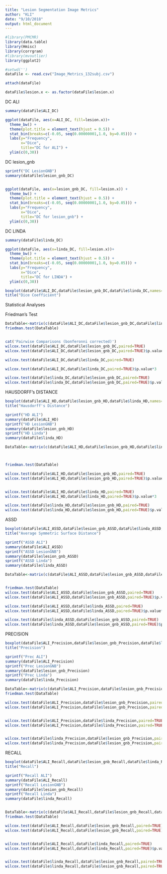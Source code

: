 ```yaml
---
title: "Lesion Segmentation Image Metrics"
author: "KLI"
date: "9/10/2018"
output: html_document
---
```


```r
#library(PMCMR)
library(data.table)
library(Hmisc)
library(corrgram)
#library(mvoutlier)
library(ggplot2)
```

```r
#setwd('')
dataFile <- read.csv("Image_Metrics_132subj.csv")

attach(dataFile)

dataFile$lesion.x <- as.factor(dataFile$lesion.x)
```
DC ALI
```r
summary(dataFile$ALI_DC)

ggplot(dataFile, aes(x=ALI_DC, fill=lesion.x))+
  theme_bw() +
  theme(plot.title = element_text(hjust = 0.5)) +
  stat_bin(breaks=c(-0.05, seq(0.00000001,1.0, by=0.05))) +
  labs(y="Frequency",
       x="Dice",
       title="DC for ALI") +
  ylim(c(0,30))
```
DC lesion_gnb
```r
sprintf("DC LesionGNB")
summary(dataFile$lesion_gnb_DC)


ggplot(dataFile, aes(x=lesion_gnb_DC, fill=lesion.x)) +
  theme_bw() +
  theme(plot.title = element_text(hjust = 0.5)) +
  stat_bin(breaks=c(-0.05, seq(0.00000001,1.0, by=0.05))) +
  labs(y="Frequency",
       x="Dice",
       title="DC for lesion_gnb") +
  ylim(c(0,30))

```
DC LINDA
```r
summary(dataFile$linda_DC)

ggplot(dataFile, aes(x=linda_DC, fill=lesion.x))+
  theme_bw() +
  theme(plot.title = element_text(hjust = 0.5)) +
  stat_bin(breaks=c(-0.05, seq(0.00000001,1.0, by=0.05))) +
  labs(y="Frequency",
       x="Dice",
       title="DC for LINDA") +
  ylim(c(0,30))

boxplot(dataFile$ALI_DC,dataFile$lesion_gnb_DC,dataFile$linda_DC,names=c("ALI","lesion_gnb","LINDA"), col="lightgray")
title("Dice Coefficient")
```
Statistical Analyses

Friedman's Test
```r

DataTable<-matrix(c(dataFile$ALI_DC,dataFile$lesion_gnb_DC,dataFile$linda_DC),ncol=3)
friedman.test(DataTable)


cat('Pairwise Comparisons (bonferonni corrected)')
wilcox.test(dataFile$ALI_DC,dataFile$lesion_gnb_DC,paired=TRUE)
wilcox.test(dataFile$ALI_DC,dataFile$lesion_gnb_DC,paired=TRUE)$p.value*3

wilcox.test(dataFile$ALI_DC,dataFile$linda_DC,paired=TRUE)

wilcox.test(dataFile$ALI_DC,dataFile$linda_DC,paired=TRUE)$p.value*3

wilcox.test(dataFile$linda_DC,dataFile$lesion_gnb_DC,paired=TRUE)
wilcox.test(dataFile$linda_DC,dataFile$lesion_gnb_DC,paired=TRUE)$p.value*3

```

HAUSDORFF's DISTANCE
```r

boxplot(dataFile$ALI_HD,dataFile$lesion_gnb_HD,dataFile$linda_HD,names=c("ALI","lesion_gnb","LINDA"), col="gray")
title("Hausdorff's Distance")

sprintf("HD ALI")
summary(dataFile$ALI_HD)
sprintf("HD LesionGNB")
summary(dataFile$lesion_gnb_HD)
sprintf("HD Linda")
summary(dataFile$linda_HD)

DataTable<-matrix(c(dataFile$ALI_HD,dataFile$lesion_gnb_HD,dataFile$linda_HD),ncol=3)



friedman.test(DataTable)

wilcox.test(dataFile$ALI_HD,dataFile$lesion_gnb_HD,paired=TRUE)
wilcox.test(dataFile$ALI_HD,dataFile$lesion_gnb_HD,paired=TRUE)$p.value*3


wilcox.test(dataFile$ALI_HD,dataFile$linda_HD,paired=TRUE)
wilcox.test(dataFile$ALI_HD,dataFile$linda_HD,paired=TRUE)$p.value*3

wilcox.test(dataFile$linda_HD,dataFile$lesion_gnb_HD,paired=TRUE)
wilcox.test(dataFile$linda_HD,dataFile$lesion_gnb_HD,paired=TRUE)$p.value*3


```
ASSD
```r

boxplot(dataFile$ALI_ASSD,dataFile$lesion_gnb_ASSD,dataFile$linda_ASSD,names=c("ALI","lesion_gnb","LINDA"),col="gray")
title("Average Symmetric Surface Distance")

sprintf("ASSD ALI")
summary(dataFile$ALI_ASSD)
sprintf("ASSD LesionGNB")
summary(dataFile$lesion_gnb_ASSD)
sprintf("ASSD Linda")
summary(dataFile$linda_ASSD)

DataTable<-matrix(c(dataFile$ALI_ASSD,dataFile$lesion_gnb_ASSD,dataFile$linda_ASSD),ncol=3)


friedman.test(DataTable)
wilcox.test(dataFile$ALI_ASSD,dataFile$lesion_gnb_ASSD,paired=TRUE)
wilcox.test(dataFile$ALI_ASSD,dataFile$lesion_gnb_ASSD,paired=TRUE)$p.value*3

wilcox.test(dataFile$ALI_ASSD,dataFile$linda_ASSD,paired=TRUE)
wilcox.test(dataFile$ALI_ASSD,dataFile$linda_ASSD,paired=TRUE)$p.value*3

wilcox.test(dataFile$linda_ASSD,dataFile$lesion_gnb_ASSD,paired=TRUE)
wilcox.test(dataFile$linda_ASSD,dataFile$lesion_gnb_ASSD,paired=TRUE)$p.value*3
```
PRECISION
```r

boxplot(dataFile$ALI_Precision,dataFile$lesion_gnb_Precision,dataFile$linda_Precision,names=c("ALI","lesion_gnb","LINDA"),col="gray")
title("Precision")

sprintf("Prec ALI")
summary(dataFile$ALI_Precision)
sprintf("Prec LesionGNB")
summary(dataFile$lesion_gnb_Precision)
sprintf("Prec Linda")
summary(dataFile$linda_Precision)

DataTable<-matrix(c(dataFile$ALI_Precision,dataFile$lesion_gnb_Precision,dataFile$linda_Precision),ncol=3)
friedman.test(DataTable)

wilcox.test(dataFile$ALI_Precision,dataFile$lesion_gnb_Precision,paired=TRUE)
wilcox.test(dataFile$ALI_Precision,dataFile$lesion_gnb_Precision,paired=TRUE)$p.value*3


wilcox.test(dataFile$ALI_Precision,dataFile$linda_Precision,paired=TRUE)
wilcox.test(dataFile$ALI_Precision,dataFile$linda_Precision,paired=TRUE)$p.value*3


wilcox.test(dataFile$linda_Precision,dataFile$lesion_gnb_Precision,paired=TRUE)
wilcox.test(dataFile$linda_Precision,dataFile$lesion_gnb_Precision,paired=TRUE)$p.value*3

```

RECALL
```r

boxplot(dataFile$ALI_Recall,dataFile$lesion_gnb_Recall,dataFile$linda_Recall,names=c("ALI","lesion_gnb","LINDA"), col="gray")
title("Recall")

sprintf("Recall ALI")
summary(dataFile$ALI_Recall)
sprintf("Recall LesionGNB")
summary(dataFile$lesion_gnb_Recall)
sprintf("Recall Linda")
summary(dataFile$linda_Recall)


DataTable<-matrix(c(dataFile$ALI_Recall,dataFile$lesion_gnb_Recall,dataFile$linda_Recall),ncol=3)
friedman.test(DataTable)

wilcox.test(dataFile$ALI_Recall,dataFile$lesion_gnb_Recall,paired=TRUE)
wilcox.test(dataFile$ALI_Recall,dataFile$lesion_gnb_Recall,paired=TRUE)$p.value*3


wilcox.test(dataFile$ALI_Recall,dataFile$linda_Recall,paired=TRUE)
wilcox.test(dataFile$ALI_Recall,dataFile$linda_Recall,paired=TRUE)$p.value*3


wilcox.test(dataFile$linda_Recall,dataFile$lesion_gnb_Recall,paired=TRUE)
wilcox.test(dataFile$linda_Recall,dataFile$lesion_gnb_Recall,paired=TRUE)$p.value*3
```